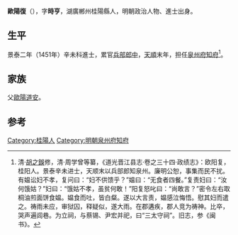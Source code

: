 {{Otheruses|other=名为欧阳复的其他人物|欧阳复}}

'''歐陽復'''（{{bd|1425年||？}}），字'''時亨'''，湖廣郴州桂陽縣人，明朝政治人物、進士出身。

== 生平 ==
景泰二年（1451年）辛未科進士，累官[[兵部郎中|兵部郎中]]，[[天顺_(明朝)|天順]]末年，担任[[泉州府|泉州府]][[知府|知府]]<ref>清·[[胡之鋘|胡之鋘]]修，清·周学曾等纂，《道光晋江县志·卷之三十四·政绩志》：欧阳复，桂阳人。景泰辛未进士，天顺末以兵部郎知泉州。廉明公恕，事集而民不扰。有媪讼妇不孝，复问曰：“妇不供馈乎？”媪曰：“无食者四餐。”复责妇曰：“汝何饿姑？”妇曰：“饿姑不孝，虽贫何敢！”阳复怒叱曰：“尚敢言？”密令左右取桐油煎面饼食媪。媪食而吐，皆白粲。遂以大言责，媪感泣悔悟。慰其妇而遣之。祷雨未应，审狱囚，释疑似，遂大雨。在郡遘疾，郡人竞为祷神。比卒，哭声遍闾巷。为立祠，与蔡锡、尹宏并祀，曰“三太守祠”。旧志，参《闽书》。</ref>。

== 家族 ==
父[[歐陽道安|歐陽道安]]。

==参考==
{{reflist}}

{{start box}}
{{s-off}}
{{succession box|[[舒瞳|舒瞳]]|[[李宗学|李宗学]]|[[泉州府|泉州府]][[知府|知府]]|天順年间}}
{{end box}}

{{景泰二年辛未科殿試金榜}}

{{Authority control}}

{{DEFAULTSORT:Ouyang歐陽}}
[[Category:桂陽人|Category:桂陽人]]
[[Category:明朝泉州府知府|Category:明朝泉州府知府]]


{{明朝人物小作品}}